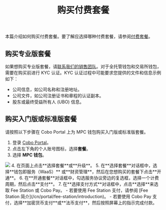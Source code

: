 ﻿---
title: "购买付费套餐"
sidebarTitle: "购买付费套餐"
---

本篇介绍如何购买付费套餐。要了解应选择哪种付费套餐，请参阅[付费套餐](/cn/portal/bills-and-payments/introduction#pricing-plans)。

## 购买专业版套餐

如果想购买专业版套餐，请[联系我们的销售团队](https://www.cobo.com/book-demo/?utm_source=product-manual&utm_medium=product&utm_campaign=pricing-plan-intro&utm_content=enterprise-contact-sales)。对于全托管钱包和交易所钱包，需要在购买前进行 KYC 认证。KYC 认证过程中可能要求您提供的文件和信息示例如下：

- 公司信息，如公司名称和注册地址。
- 公司文件，如公司注册证书和章程的认证副本。
- 股东或最终受益所有人 (UBO) 信息。

## 购买入门版或标准版套餐

请按照以下步骤在 Cobo Portal 上为 MPC 钱包购买入门版或标准版套餐。 

1. 登录 [Cobo Portal](https://portal.cobo.com/login)。
2. 点击左下角的个人账号图标，选择**套餐**。 
3. 选择 **MPC 钱包**。
<img src="/cn/images/bills-and-payments/purchase-plan.png" className="screenshot_full_screen"/>
4. 在页面上点击**选择套餐**或**升级**。
5. 在**选择套餐**对话框中，选择**钱包即服务（WaaS）** 或**财资管理**，然后在您想购买的套餐下点击**开通**。
6. 在**开通套餐**对话框中，勾选服务协议旁边的复选框，选择一个计费周期，然后点击**支付**。
7. 在**选择支付方式**对话框中，点击**选择**来选取 Fee Station 或 Cobo Pay。
    - 若要使用 Fee Station 支付，请参阅 [Fee Station 简介](/cn/portal/fee-station/introduction)。
    - 若要使用 Cobo Pay 支付，选择**加密货币支付**或**法币支付**，然后按照屏幕上的指示完成付款。
